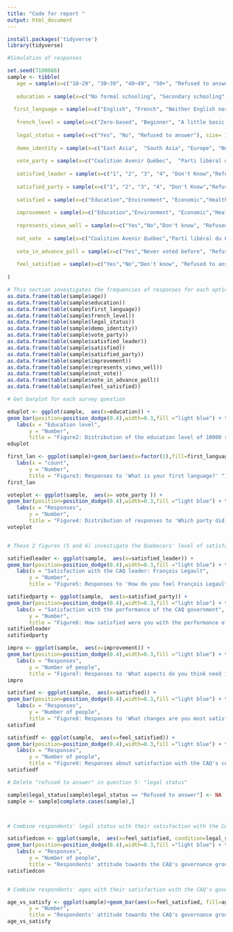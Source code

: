 ```yaml
---
title: "Code for report "
output: html_document
---
```


```r
install.packages('tidyverse')
library(tidyverse)

```


```r
#Simulation of responses

set.seed(7100086)
sample <- tibble(
   age = sample(x=c("18~29", "30~39", "40~49", "50+", "Refused to answer"),prob = c(0.15,0.2,0.2,0.35,0.1)  , size= 10000, replace=TRUE),
   
   education = sample(x=c("No formal schooling", "Secondary schooling", "High school diploma", "Some College, No Degree", "Bachelor Degree", "Master degree","Doctor degree","Refused to answer"), prob = c(0.05,0.05,0.1,0.25,0.3,0.1,0.05,0.1), size= 10000, replace=TRUE),
   
  first_language = sample(x=c("English", "French", "Neither English nor French", "Refused to answer"), prob = c(0.09,0.7,0.08,0.13), size= 10000, replace=TRUE),
   
   french_level = sample(x=c("Zero-based", "Beginner", "A little basic (European standard A1-A2)", "Good level (European standard B1-B2)", "More proficient (European standard C1-C2)", "French mother tongue", "Refused to answer"), prob = c(0.05,0.1,0.15,0.1,0.2,0.3,0.1), size= 10000, replace=TRUE),
   
   legal_status = sample(x=c("Yes", "No", "Refused to answer"), size= 10000, replace=TRUE),
   
   demo_identity = sample(x=c("East Asia",  "South Asia", "Europe", "North America", "South America", "Africa", "Refused to answer"), prob = c(0.015,0.015,0.8,0.03,0.04,0.04,0.06),size= 10000, replace=TRUE),
   
   vote_party = sample(x=c("Coalition Avenir Québec",  "Parti libéral du Québec", "Québec solidaire", "Parti québécois", "Haven't voted before", "Refused to answer"), prob = c(0.3,0.2,0.2,0.2,0.05,0.05), size= 10000, replace=TRUE),
   
   satisfied_leader = sample(x=c("1", "2", "3", "4", "Don't Know","Refused to answer"), prob = c(0.2,0.25,0.2,0.15,0.1,0.1), size= 10000, replace=TRUE),
   
   satisfied_party = sample(x=c("1", "2", "3", "4", "Don't Know","Refused to answer"), size= 10000, prob = c(0.25,0.25,0.15,0.15,0.1,0.1), replace=TRUE),
   
   satisfied = sample(x=c("Education","Environment", "Economic","Health care","Immigration policy","Crime control","Nothing","Refused to answer"), size=10000 , prob = c(0.15,0.15,0.25,0.15,0.1,0.1,0.05,0.05), replace=TRUE),
   
   improvement = sample(x=c("Education","Environment", "Economic","Health care","Immigration policy","Crime control","Nothing","Refused to answer"), size=10000 , prob = c(0.2,0.1,0.1,0.1,0.2,0.15,0.1,0.05), replace=TRUE),
   
   represents_views_well = sample(x=c("Yes","No","Don't know", "Refused to answer"), prob = c(0.4,0.3,0.2,0.1), size=10000 , replace=TRUE),
   
   not_vote  = sample(x=c("Coalition Avenir Québec","Parti libéral du Québec", "Québec solidaire","Parti québécois","Have no idea","Refused to answer"), size=10000 , replace=TRUE, prob = c(0.15,0.25,0.25,0.25,0.05,0.05)),
   
   vote_in_advance_poll = sample(x=c("Yes","Never voted before", "Refused to answer"), size=10000, prob = c(0.6,0.3,0.1), replace=TRUE),
   
   feel_satisfied = sample(x=c("Yes","No","Don't know", "Refused to answer"), size=10000 , replace=TRUE, prob = c(0.4,0.3,0.2,0.1)),
   
)
```



```r
# This section investigates the frequencies of responses for each option in each question.
as.data.frame(table(sample$age))
as.data.frame(table(sample$education))
as.data.frame(table(sample$first_language))
as.data.frame(table(sample$french_level))
as.data.frame(table(sample$legal_status))
as.data.frame(table(sample$demo_identity))
as.data.frame(table(sample$vote_party))
as.data.frame(table(sample$satisfied_leader))
as.data.frame(table(sample$satisfied))
as.data.frame(table(sample$satisfied_party))
as.data.frame(table(sample$improvement))
as.data.frame(table(sample$represents_views_well))
as.data.frame(table(sample$not_vote))
as.data.frame(table(sample$vote_in_advance_poll))
as.data.frame(table(sample$feel_satisfied))
```




```r
# Get barplot for each survey question

eduplot <- ggplot(sample,  aes(x=education)) +
geom_bar(position=position_dodge(0.4),width=0.3,fill ="light blue") + theme_bw() +  
   labs(x = "Education level",
       y = "Number",
       title = "Figure2: Distribution of the education level of 10000 respondents") 
eduplot

first_lan <- ggplot(sample)+geom_bar(aes(x=factor(1),fill=first_language))+coord_polar(theta="y")+   
   labs(x = "count",
       y = "Number",
       title = "Figure3: Responses to 'What is your first language?' ") 
first_lan

voteplot <- ggplot(sample,  aes(x= vote_party )) +
geom_bar(position=position_dodge(0.4),width=0.3,fill ="light blue") + theme_bw() +  
   labs(x = "Responses",
       y = "Number",
       title = "Figure4: Distribution of responses to 'Which party did you vote for?'")
voteplot


# These 2 figures (5 and 6) investigate the Quebecers' level of satisfaction to the CAQ and the leader

satifiedleader <- ggplot(sample,  aes(x=satisfied_leader)) +
geom_bar(position=position_dodge(0.4),width=0.3,fill ="light blue") + theme_bw() +  
   labs(x = "Satisfaction with the CAQ leader: François Legault",
       y = "Number",
       title = "Figure5: Responses to 'How do you feel François Legault?' ")

satifiedparty <- ggplot(sample,  aes(x=satisfied_party)) +
geom_bar(position=position_dodge(0.4),width=0.3,fill ="light blue") + theme_bw() +  
   labs(x = "Satisfaction with the performance of the CAQ government",
       y = "Number",
       title = "Figure6: How satisfied were you with the performance of the CAQ government? ")
satifiedleader
satifiedparty

impro <- ggplot(sample,  aes(x=improvement)) +
geom_bar(position=position_dodge(0.4),width=0.3,fill ="light blue") + theme_bw() +  
   labs(x = "Responses",
       y = "Number of people",
       title = "Figure7: Responses to 'What aspects do you think need improvement?' ")
impro

satisfied <- ggplot(sample,  aes(x=satisfied)) +
geom_bar(position=position_dodge(0.4),width=0.3,fill ="light blue") + theme_bw() +  
   labs(x = "Responses",
       y = "Number of people",
       title = "Figure8: Responses to 'What changes are you most satisfied with?' ")
satisfied

satisfiedf <- ggplot(sample,  aes(x=feel_satisfied)) +
geom_bar(position=position_dodge(0.4),width=0.3,fill ="light blue") + theme_bw() +  
   labs(x = "Responses",
       y = "Number of people",
       title = "Figure9: Responses about satisfaction with the CAQ's continued governance")
satisfiedf

```




```r
# Delete "refused to answer" in question 5: "legal status"

sample$legal_status[sample$legal_status == "Refused to answer"] <- NA
sample <- sample[complete.cases(sample),]



# Combine respondents' legal status with their satisfaction with the CAQ's governance

satisfiedcon <- ggplot(sample,  aes(x=feel_satisfied, condition=legal_status)) +
geom_bar(position=position_dodge(0.4),width=0.3,fill ="light blue") + theme_bw() +  
   labs(x = "Responses",
       y = "Number of people",
       title = "Respondents' attitude towards the CAQ's governance grouped by their legal status")
satisfiedcon


# Combine respondents' ages with their satisfaction with the CAQ's governance

age_vs_satisfy <- ggplot(sample)+geom_bar(aes(x=feel_satisfied, fill=age))+coord_flip() + labs(x = "Age group",
       y = "Number",
       title = "Respondents' attitude towards the CAQ's governance grouped by ages") 
age_vs_satisfy
```



